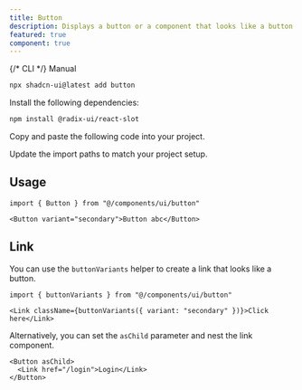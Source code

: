 ```yaml
---
title: Button
description: Displays a button or a component that looks like a button.
featured: true
component: true
---
```


<PaddingBox>
  <ComponentPreview name="button-demo" />
</PaddingBox>

<PaddingBox title="Installation">
<Tabs defaultValue="manual">

<TabsList>
 {/* <TabsTrigger value="cli">CLI</TabsTrigger> */}
  <TabsTrigger value="manual">Manual</TabsTrigger>
</TabsList>
<TabsContent value="cli">

```bash
npx shadcn-ui@latest add button
```

</TabsContent>

<TabsContent value="manual">

<Steps>

<Step>Install the following dependencies:</Step>

```bash
npm install @radix-ui/react-slot
```

<Step>Copy and paste the following code into your project.</Step>

<ComponentSource name="button" />

<Step>Update the import paths to match your project setup.</Step>

</Steps>

</TabsContent>

</Tabs>

## Usage

```tsx
import { Button } from "@/components/ui/button"
```

```tsx
<Button variant="secondary">Button abc</Button>
```

## Link

You can use the `buttonVariants` helper to create a link that looks like a button.

```tsx
import { buttonVariants } from "@/components/ui/button"
```

```tsx
<Link className={buttonVariants({ variant: "secondary" })}>Click here</Link>
```

Alternatively, you can set the `asChild` parameter and nest the link component.

```tsx
<Button asChild>
  <Link href="/login">Login</Link>
</Button>
```

</PaddingBox>

<PaddingBox title="Sizes">
  <ComponentPreview name="button-demo" />
</PaddingBox>

<PaddingBox title="Types">
  <ComponentPreview name="button-types" />
</PaddingBox>

<PaddingBox title="Shapes">
  <ComponentPreview name="button-shapes" />
</PaddingBox>

<PaddingBox title="Prefix">
  <ComponentPreview name="button-prefix" />
</PaddingBox>

<PaddingBox title="Rounded">
  <ComponentPreview name="button-rounded" />
</PaddingBox>

<PaddingBox title="Loading">
  <ComponentPreview name="button-loading" />
</PaddingBox>

<PaddingBox title="Disabled">
  <ComponentPreview name="button-disabled" />
</PaddingBox>
